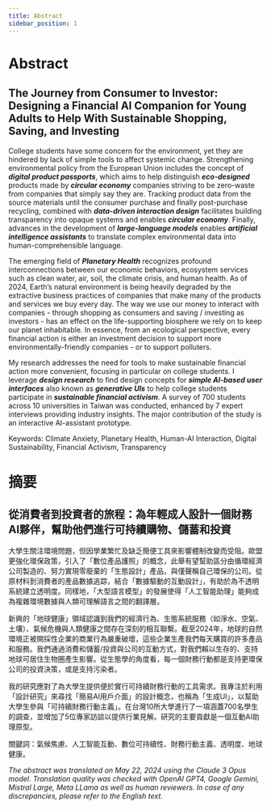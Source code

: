 ```yaml
---
title: Abstract
sidebar_position: 1
---
```


# Abstract

## The Journey from Consumer to Investor: Designing a Financial AI Companion for Young Adults to Help With Sustainable Shopping, Saving, and Investing

College students have some concern for the environment, yet they are hindered by lack of simple tools to affect systemic change. Strengthening environmental policy from the European Union includes the concept of ***digital product passports***, which aims to help distinguish ***eco-designed*** products made by ***circular economy*** companies striving to be zero-waste from companies that simply say they are. Tracking product data from the source materials until the consumer purchase and finally post-purchase recycling, combined with ***data-driven interaction design*** facilitates building transparency into opaque systems and enables ***circular economy***. Finally, advances in the development of ***large-language models*** enables ***artificial intelligence assistants*** to translate complex environmental data into human-comprehensible language.

The emerging field of ***Planetary Health*** recognizes profound interconnections between our economic behaviors, ecosystem services such as clean water, air, soil, the climate crisis, and human health. As of 2024, Earth's natural environment is being heavily degraded by the extractive business practices of companies that make many of the products and services we buy every day. The way we use our money to interact with companies - through shopping as consumers and saving / investing as investors - has an effect on the life-supporting biosphere we rely on to keep our planet inhabitable. In essence, from an ecological perspective, every financial action is either an investment decision to support more environmentally-friendly companies - or to support polluters.

My research addresses the need for tools to make sustainable financial action more convenient, focusing in particular on college students. I leverage ***design research*** to find design concepts for ***simple AI-based user interfaces*** also known as ***generative UIs*** to help college students participate in ***sustainable financial activism***. A survey of 700 students across 10 universities in Taiwan was conducted, enhanced by 7 expert interviews providing industry insights. The major contribution of the study is an interactive AI-assistant prototype.

Keywords: Climate Anxiety, Planetary Health, Human-AI Interaction, Digital Sustainability, Financial Activism, Transparency


# 摘要

## 從消費者到投資者的旅程：為年輕成人設計一個財務AI夥伴，幫助他們進行可持續購物、儲蓄和投資

大學生關注環境問題，但因學業繁忙及缺乏簡便工具來影響體制改變而受阻。歐盟更強化環保政策，引入了「數位產品護照」的概念，此舉有望幫助區分由循環經濟公司製造的、努力實現零廢棄的「生態設計」產品，與僅聲稱自己環保的公司。從原材料到消費者的產品數據追踪，結合「數據驅動的互動設計」，有助於為不透明系統建立透明度。同樣地，「大型語言模型」的發展使得「人工智能助理」能夠成為複雜環境數據與人類可理解語言之間的翻譯層。

新興的「地球健康」領域認識到我們的經濟行為、生態系統服務（如淨水、空氣、土壤）、氣候危機與人類健康之間存在深刻的相互聯繫。截至2024年，地球的自然環境正被開採性企業的商業行為嚴重破壞，這些企業生產我們每天購買的許多產品和服務。我們通過消費和儲蓄/投資與公司的互動方式，對我們賴以生存的、支持地球可居住生物圈產生影響。從生態學的角度看，每一個財務行動都是支持更環保公司的投資決策，或是支持污染者。

我的研究應對了為大學生提供便於實行可持續財務行動的工具需求。我專注於利用「設計研究」來尋找「簡易AI用戶介面」的設計概念，也稱為「生成UI」，以幫助大學生參與「可持續財務行動主義」。在台灣10所大學進行了一項涵蓋700名學生的調查，並增加了5位專家訪談以提供行業見解。研究的主要貢獻是一個互動AI助理原型。

關鍵詞：氣候焦慮、人工智能互動、數位可持續性、財務行動主義、透明度、地球健康。


*The abstract was translated on May 22, 2024 using the Claude 3 Opus model. Translation quality was checked with OpenAI GPT4, Google Gemini, Mistral Large, Meta LLama as well as human reviewers. In case of any discrepancies, please refer to the English text.*